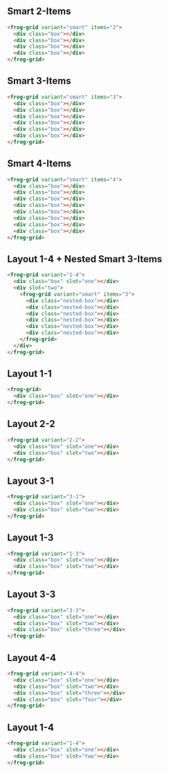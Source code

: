 
<Meta title="Atoms/Grid" component="frog-grid" />

<style>{`.box {background-color: var(--color-brand); padding: var(--spacing-3xl);} .nested-box {background-color: var(--color-brand-dark); padding: var(--spacing-3xl);}`}</style>

## Smart 2-Items

<frog-grid variant="smart" items="2">
  <div className={'box'}></div>
  <div className={'box'}></div>
  <div className={'box'}></div>
  <div className={'box'}></div>
</frog-grid>

```html
<frog-grid variant="smart" items="2">
  <div class="box"></div>
  <div class="box"></div>
  <div class="box"></div>
  <div class="box"></div>
</frog-grid>
```

## Smart 3-Items

<frog-grid variant="smart" items="3">
  <div className={'box'}></div>
  <div className={'box'}></div>
  <div className={'box'}></div>
  <div className={'box'}></div>
  <div className={'box'}></div>
  <div className={'box'}></div>
</frog-grid>

```html
<frog-grid variant="smart" items="3">
  <div class="box"></div>
  <div class="box"></div>
  <div class="box"></div>
  <div class="box"></div>
  <div class="box"></div>
  <div class="box"></div>
</frog-grid>
```

## Smart 4-Items

<frog-grid variant="smart" items="4">
  <div className={'box'}></div>
  <div className={'box'}></div>
  <div className={'box'}></div>
  <div className={'box'}></div>
  <div className={'box'}></div>
  <div className={'box'}></div>
  <div className={'box'}></div>
  <div className={'box'}></div>
</frog-grid>

```html
<frog-grid variant="smart" items="4">
  <div class="box"></div>
  <div class="box"></div>
  <div class="box"></div>
  <div class="box"></div>
  <div class="box"></div>
  <div class="box"></div>
  <div class="box"></div>
  <div class="box"></div>
</frog-grid>
```

## Layout 1-4 + Nested Smart 3-Items

<frog-grid variant="1-4">
  <div className={'box'} slot={'one'}></div>
  <div slot={'two'}>
    <frog-grid variant="smart" items="3">
      <div className={'nested-box'}></div>
      <div className={'nested-box'}></div>
      <div className={'nested-box'}></div>
      <div className={'nested-box'}></div>
      <div className={'nested-box'}></div>
      <div className={'nested-box'}></div>
    </frog-grid>
  </div>
</frog-grid>

```html
<frog-grid variant="1-4">
  <div class="box" slot="one"></div>
  <div slot="two">
    <frog-grid variant="smart" items="3">
      <div class="nested-box"></div>
      <div class="nested-box"></div>
      <div class="nested-box"></div>
      <div class="nested-box"></div>
      <div class="nested-box"></div>
      <div class="nested-box"></div>
    </frog-grid>
  </div>
</frog-grid>
```

## Layout 1-1

<frog-grid>
  <div className={'box'} slot={'one'}></div>
</frog-grid>

```html
<frog-grid>
  <div class="box" slot="one"></div>
</frog-grid>
```

## Layout 2-2

<frog-grid variant="2-2">
  <div className={'box'} slot={'one'}></div>
  <div className={'box'} slot={'two'}></div>
</frog-grid>

```html
<frog-grid variant="2-2">
  <div class="box" slot="one"></div>
  <div class="box" slot="two"></div>
</frog-grid>
```

## Layout 3-1

<frog-grid variant="3-1">
  <div className={'box'} slot={'one'}></div>
  <div className={'box'} slot={'two'}></div>
</frog-grid>

```html
<frog-grid variant="3-1">
  <div class="box" slot="one"></div>
  <div class="box" slot="two"></div>
</frog-grid>
```

## Layout 1-3

<frog-grid variant="1-3">
  <div className={'box'} slot={'one'}></div>
  <div className={'box'} slot={'two'}></div>
</frog-grid>

```html
<frog-grid variant="1-3">
  <div class="box" slot="one"></div>
  <div class="box" slot="two"></div>
</frog-grid>
```

## Layout 3-3

<frog-grid variant="3-3">
  <div className={'box'} slot={'one'}></div>
  <div className={'box'} slot={'two'}></div>
  <div className={'box'} slot={'three'}></div>
</frog-grid>

```html
<frog-grid variant="3-3">
  <div class="box" slot="one"></div>
  <div class="box" slot="two"></div>
  <div class="box" slot="three"></div>
</frog-grid>
```

## Layout 4-4

<frog-grid variant="4-4">
  <div className={'box'} slot={'one'}></div>
  <div className={'box'} slot={'two'}></div>
  <div className={'box'} slot={'three'}></div>
  <div className={'box'} slot={'four'}></div>
</frog-grid>

```html
<frog-grid variant="4-4">
  <div class="box" slot="one"></div>
  <div class="box" slot="two"></div>
  <div class="box" slot="three"></div>
  <div class="box" slot="four"></div>
</frog-grid>
```

## Layout 1-4

<frog-grid variant="1-4">
  <div className={'box'} slot={'one'}></div>
  <div className={'box'} slot={'two'}></div>
</frog-grid>

```html
<frog-grid variant="1-4">
  <div class="box" slot="one"></div>
  <div class="box" slot="two"></div>
</frog-grid>
```
